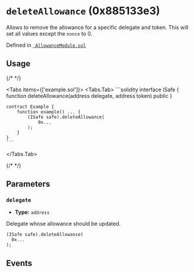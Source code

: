 


# `deleteAllowance` (0x885133e3)



Allows to remove the allowance for a specific delegate and token. This will set all values except the `nonce` to 0.




Defined in [` AllowanceModule.sol`](https://github.com/safe-global/safe-modules/tree/allowance/v0.1.1/modules/allowances/contracts/AllowanceModule.sol#L133)


## Usage

{/* <!-- vale off --> */}

<Tabs items={['example.sol']}>
  <Tabs.Tab>
    ```solidity
    interface ISafe {
        function deleteAllowance(address delegate, address token) public
    }

    contract Example {
        function example() ... {
            (ISafe safe).deleteAllowance(
                0x...
            );
        }
    }
    ```
  </Tabs.Tab>
</Tabs>

{/* <!-- vale on --> */}



## Parameters

### `delegate`

  - **Type:** `address`

  Delegate whose allowance should be updated.

  ```solidity focus=2
  (ISafe safe).deleteAllowance(
    0x...
  );
  ```




## Events

<DeleteAllowance />


